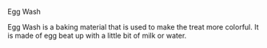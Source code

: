 Egg Wash


Egg Wash is a baking material that is used to make the treat more colorful. It is made of egg beat up with a little bit of milk or water.

{{delete|move to [[egg wash]]}}